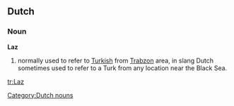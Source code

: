 ==Dutch==

===Noun===
'''Laz'''

# normally used to refer to [[W:Laz people|Turkish]] from [[w:Trabzon|Trabzon]] area, in slang Dutch sometimes used to refer to a Turk from any location near the Black Sea.


[[Category:Dutch nouns]]

[[tr:Laz]]